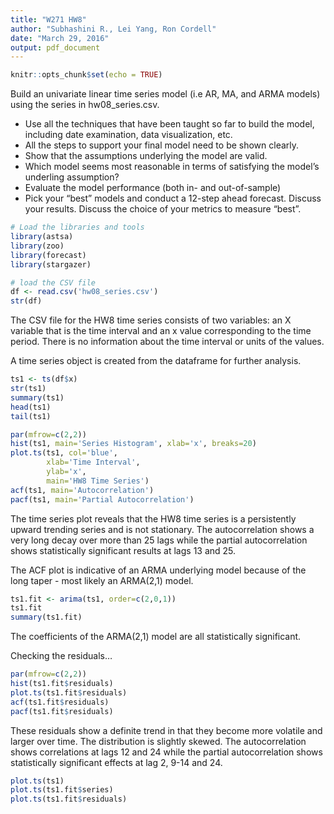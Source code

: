 ```yaml
---
title: "W271 HW8"
author: "Subhashini R., Lei Yang, Ron Cordell"
date: "March 29, 2016"
output: pdf_document
---
```


```r
knitr::opts_chunk$set(echo = TRUE)
```
Build an univariate linear time series model (i.e AR, MA, and ARMA models) using the series in hw08_series.csv.  

* Use all the techniques that have been taught so far to build the model, including date examination, data visualization, etc.  
* All the steps to support your final model need to be shown clearly.  
* Show that the assumptions underlying the model are valid.  
* Which model seems most reasonable in terms of satisfying the model’s underling assumption?  
* Evaluate the model performance (both in- and out-of-sample)  
* Pick your “best” models and conduct a 12-step ahead forecast. Discuss your results. Discuss the choice
of your metrics to measure “best”.  

```r
# Load the libraries and tools
library(astsa)
library(zoo)
library(forecast)
library(stargazer)
```

```r
# load the CSV file
df <- read.csv('hw08_series.csv')
str(df)
```

The CSV file for the HW8 time series consists of two variables: an X variable that is the time interval and an x value corresponding to the time period. There is no information about the time interval or units of the values. 

A time series object is created from the dataframe for further analysis.

``` r
ts1 <- ts(df$x)
str(ts1)
summary(ts1)
head(ts1)
tail(ts1)
```
\newpage

```r
par(mfrow=c(2,2))
hist(ts1, main='Series Histogram', xlab='x', breaks=20) 
plot.ts(ts1, col='blue',
        xlab='Time Interval',
        ylab='x',
        main='HW8 Time Series')
acf(ts1, main='Autocorrelation')
pacf(ts1, main='Partial Autocorrelation')
```

The time series plot reveals that the HW8 time series is a persistently upward trending series and is not stationary. The autocorrelation shows a very long decay over more than 25 lags while the partial autocorrelation shows statistically significant results at lags 13 and 25.

The ACF plot is indicative of an ARMA underlying model because of the long taper - most likely an ARMA(2,1) model.

```r
ts1.fit <- arima(ts1, order=c(2,0,1))
ts1.fit
summary(ts1.fit)
```

The coefficients of the ARMA(2,1) model are all statistically significant.

Checking the residuals...

```r
par(mfrow=c(2,2))
hist(ts1.fit$residuals)
plot.ts(ts1.fit$residuals)
acf(ts1.fit$residuals)
pacf(ts1.fit$residuals)
```

These residuals show a definite trend in that they become more volatile and larger over time. The distribution is slightly skewed. The autocorrelation shows correlations at lags 12 and 24 while the partial autocorrelation shows statistically significant effects at lag 2, 9-14 and 24.

```r
plot.ts(ts1)
plot.ts(ts1.fit$series)
plot.ts(ts1.fit$residuals)

```

